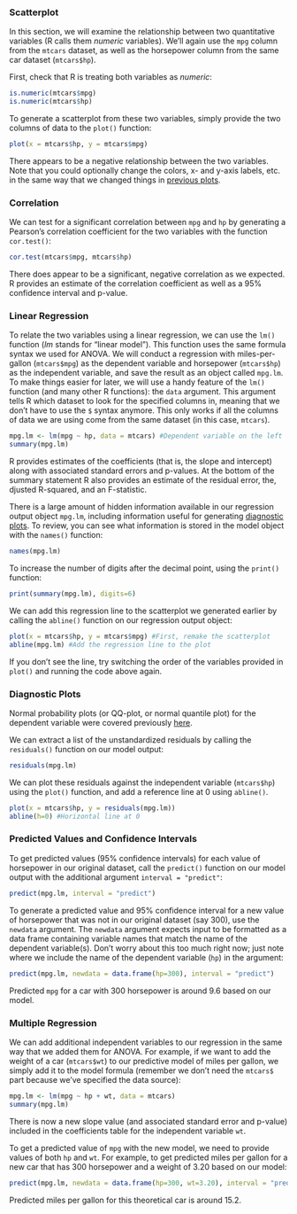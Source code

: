 ### Scatterplot

In this section, we will examine the relationship between two quantitative variables (R calls them *numeric* variables). We'll again use the `mpg` column from the `mtcars` dataset, as well as the horsepower column from the same car dataset (`mtcars$hp`).

First, check that R is treating both variables as *numeric*:

```r
is.numeric(mtcars$mpg)
is.numeric(mtcars$hp)
```

To generate a scatterplot from these two variables, simply provide the  two columns of data to the `plot()` function:

```r
plot(x = mtcars$hp, y = mtcars$mpg)
```

There appears to be a negative relationship between the two variables. Note that you could optionally change the colors, x- and y-axis labels, etc. in the same way that we changed things in [previous plots](#changecolors).

### Correlation

We can test for a significant correlation between `mpg` and `hp` by generating a Pearson's correlation coefficient for the two variables with the function `cor.test()`:

```r
cor.test(mtcars$mpg, mtcars$hp)
```

There does appear to be a significant, negative correlation as we expected. R provides an estimate of the correlation coefficient as well as a 95% confidence interval and p-value.

### Linear Regression

To relate the two variables using a linear regression, we can use the `lm()` function (*lm* stands for "linear model"). This function uses the same formula syntax we used for ANOVA. We will conduct a regression with miles-per-gallon (`mtcars$mpg`) as the dependent variable and horsepower (`mtcars$hp`) as the independent variable, and save the result as an object called `mpg.lm`. To make things easier for later, we will use a handy feature of the `lm()` function (and many other R functions): the `data` argument. This argument tells R which dataset to look for the specified columns in, meaning that we don't have to use the `$` syntax anymore. This only works if all the columns of data we are using come from the same dataset (in this case, `mtcars`).

```r
mpg.lm <- lm(mpg ~ hp, data = mtcars) #Dependent variable on the left
summary(mpg.lm)
```

R provides estimates of the coefficients (that is, the slope and intercept) along with associated standard errors and p-values. At the bottom of the summary statement R also provides an estimate of the residual error, the, djusted R-squared, and an F-statistic.

There is a large amount of hidden information available in our regression output object `mpg.lm`, including information useful for generating [diagnostic plots](#diagnostics). To review, you can see what information is stored in the model object with the `names()` function:

```r
names(mpg.lm)
```

To increase the number of digits after the decimal point, using the `print()` function:

```r
print(summary(mpg.lm), digits=6)
```

We can add this regression line to the scatterplot we generated earlier by calling the `abline()` function on our regression output object:

```r
plot(x = mtcars$hp, y = mtcars$mpg) #First, remake the scatterplot
abline(mpg.lm) #Add the regression line to the plot
```

If you don't see the line, try switching the order of the variables provided in `plot()` and running the code above again.

### Diagnostic Plots <a id="diagnostics"></a>

Normal probability plots (or QQ-plot, or normal quantile plot) for the dependent variable were covered previously [here](#qqplot).

We can extract a list of the unstandardized residuals by calling the `residuals()` function on our model output:

```r
residuals(mpg.lm)
```

We can plot these residuals against the independent variable (`mtcars$hp`) using the `plot()` function, and add a reference line at 0 using `abline()`.

```r
plot(x = mtcars$hp, y = residuals(mpg.lm))
abline(h=0) #Horizontal line at 0
```

### Predicted Values and Confidence Intervals

To get predicted values (95% confidence intervals) for each value of horsepower in our original dataset, call the `predict()` function on our model output with the additional argument `interval = "predict"`:

```r
predict(mpg.lm, interval = "predict")
```

To generate a predicted value and 95% confidence interval for a new value of horsepower that was not in our original dataset (say 300), use the `newdata` argument. The `newdata` argument expects input to be formatted as a data frame containing variable names that match the name of the dependent variable(s). Don't worry about this too much right now; just note where we include the name of the dependent variable (`hp`) in the argument:

```r
predict(mpg.lm, newdata = data.frame(hp=300), interval = "predict")
```

Predicted `mpg` for a car with 300 horsepower is around 9.6 based on our model.

### Multiple Regression

We can add additional independent variables to our regression in the same way that we added them for ANOVA. For example, if we want to add the weight of a car (`mtcars$wt`) to our predictive model of miles per gallon, we simply add it to the model formula (remember we don't need the `mtcars$` part because we've specified the data source):

```r
mpg.lm <- lm(mpg ~ hp + wt, data = mtcars)
summary(mpg.lm)
```

There is now a new slope value (and associated standard error and p-value) included in the coefficients table for the independent variable `wt`.

To get a predicted value of `mpg` with the new model, we need to provide values of both `hp` and `wt`. For example, to get predicted miles per gallon for a new car that has 300 horsepower and a weight of 3.20 based on our model:

```r
predict(mpg.lm, newdata = data.frame(hp=300, wt=3.20), interval = "predict")
```

Predicted miles per gallon for this theoretical car is around 15.2.

